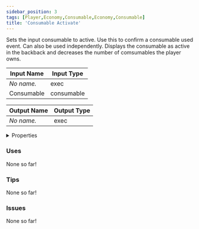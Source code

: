 ```yaml
---
sidebar_position: 3
tags: [Player,Economy,Consumable,Economy,Consumable]
title: 'Consumable Activate'
---
```


Sets the input consumable to active. Use this to confirm a consumable used event. Can also be used independently. Displays the consumable as active in the backback and decreases the number of comsumables the player owns.




<EsbSvg />

| Input Name | Input Type |
|-----------|-----------|
| *No name.* | exec |
| Consumable | consumable |

| Output Name | Output Type |
|-----------|-----------|
| *No name.* | exec |


<details>
  <summary>Properties</summary>
  <div>
    <div>
    <table>
      <thead>
        <tr>
          <th>Is beta required?</th>
          <th>❌</th>
        </tr>
        <tr>
          <th>Is this chip a trolling risk?</th>
          <th>❌</th>
        </tr>
        <tr>
          <th>Is this chip a role assignment risk?</th>
          <th>❌</th>
        </tr>
        <tr>
          <th>Chip UUID</th>
          <th>d7ea08ab-aee6-43d0-99e1-54478ac3db7f</th>
        </tr>
      </thead>
    </table>
    </div>
  </div>
</details>

### Uses

None so far!

### Tips

None so far!

### Issues

None so far!